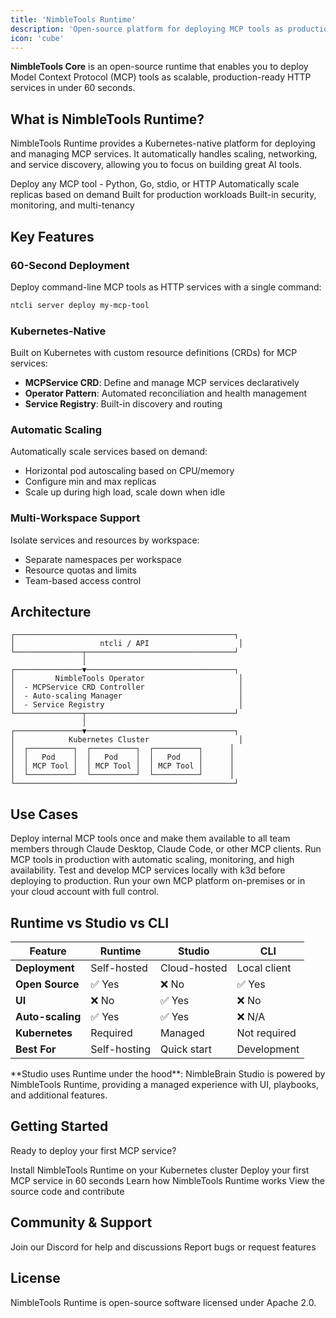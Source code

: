 ```yaml
---
title: 'NimbleTools Runtime'
description: 'Open-source platform for deploying MCP tools as production-ready services'
icon: 'cube'
---
```


**NimbleTools Core** is an open-source runtime that enables you to deploy Model Context Protocol (MCP) tools as scalable, production-ready HTTP services in under 60 seconds.

## What is NimbleTools Runtime?

NimbleTools Runtime provides a Kubernetes-native platform for deploying and managing MCP services. It automatically handles scaling, networking, and service discovery, allowing you to focus on building great AI tools.

<CardGroup cols={2}>
  <Card title="Universal Deployment" icon="rocket">
    Deploy any MCP tool - Python, Go, stdio, or HTTP
  </Card>
  <Card title="Auto-Scaling" icon="chart-line">
    Automatically scale replicas based on demand
  </Card>
  <Card title="Production Ready" icon="leaf">
    Built for production workloads
  </Card>
  <Card title="Production Ready" icon="shield-check">
    Built-in security, monitoring, and multi-tenancy
  </Card>
</CardGroup>

## Key Features

### 60-Second Deployment

Deploy command-line MCP tools as HTTP services with a single command:

```bash
ntcli server deploy my-mcp-tool
```

### Kubernetes-Native

Built on Kubernetes with custom resource definitions (CRDs) for MCP services:

- **MCPService CRD**: Define and manage MCP services declaratively
- **Operator Pattern**: Automated reconciliation and health management
- **Service Registry**: Built-in discovery and routing

### Automatic Scaling

Automatically scale services based on demand:

- Horizontal pod autoscaling based on CPU/memory
- Configure min and max replicas
- Scale up during high load, scale down when idle

### Multi-Workspace Support

Isolate services and resources by workspace:

- Separate namespaces per workspace
- Resource quotas and limits
- Team-based access control

## Architecture

```
┌─────────────────────────────────────────────────┐
│                   ntcli / API                    │
└───────────────┬─────────────────────────────────┘
                │
┌───────────────▼─────────────────────────────────┐
│         NimbleTools Operator                     │
│  - MCPService CRD Controller                     │
│  - Auto-scaling Manager                          │
│  - Service Registry                              │
└───────────────┬─────────────────────────────────┘
                │
┌───────────────▼─────────────────────────────────┐
│            Kubernetes Cluster                    │
│  ┌──────────┐  ┌──────────┐  ┌──────────┐      │
│  │   Pod    │  │   Pod    │  │   Pod    │      │
│  │ MCP Tool │  │ MCP Tool │  │ MCP Tool │      │
│  └──────────┘  └──────────┘  └──────────┘      │
└─────────────────────────────────────────────────┘
```

## Use Cases

<AccordionGroup>
  <Accordion title="Share AI Tools Across Teams">
    Deploy internal MCP tools once and make them available to all team members through Claude Desktop, Claude Code, or other MCP clients.
  </Accordion>
  <Accordion title="Production MCP Services">
    Run MCP tools in production with automatic scaling, monitoring, and high availability.
  </Accordion>
  <Accordion title="Local Development">
    Test and develop MCP services locally with k3d before deploying to production.
  </Accordion>
  <Accordion title="Self-Hosted MCP Platform">
    Run your own MCP platform on-premises or in your cloud account with full control.
  </Accordion>
</AccordionGroup>

## Runtime vs Studio vs CLI

| Feature | Runtime | Studio | CLI |
|---------|---------|--------|-----|
| **Deployment** | Self-hosted | Cloud-hosted | Local client |
| **Open Source** | ✅ Yes | ❌ No | ✅ Yes |
| **UI** | ❌ No | ✅ Yes | ❌ No |
| **Auto-scaling** | ✅ Yes | ✅ Yes | ❌ N/A |
| **Kubernetes** | Required | Managed | Not required |
| **Best For** | Self-hosting | Quick start | Development |

<Callout type="info">
  **Studio uses Runtime under the hood**: NimbleBrain Studio is powered by NimbleTools Runtime, providing a managed experience with UI, playbooks, and additional features.
</Callout>

## Getting Started

Ready to deploy your first MCP service?

<CardGroup cols={2}>
  <Card
    title="Installation"
    icon="download"
    href="/runtime/installation"
  >
    Install NimbleTools Runtime on your Kubernetes cluster
  </Card>
  <Card
    title="Quick Start"
    icon="rocket"
    href="/runtime/quickstart"
  >
    Deploy your first MCP service in 60 seconds
  </Card>
  <Card
    title="Architecture"
    icon="sitemap"
    href="/runtime/architecture"
  >
    Learn how NimbleTools Runtime works
  </Card>
  <Card
    title="GitHub Repository"
    icon="github"
    href="https://github.com/NimbleBrainInc/nimbletools-core"
  >
    View the source code and contribute
  </Card>
</CardGroup>

## Community & Support

<CardGroup cols={2}>
  <Card
    title="Discord Community"
    icon="discord"
    href="https://www.nimbletools.ai/discord"
  >
    Join our Discord for help and discussions
  </Card>
  <Card
    title="GitHub Issues"
    icon="github"
    href="https://github.com/NimbleBrainInc/nimbletools-core/issues"
  >
    Report bugs or request features
  </Card>
</CardGroup>

## License

NimbleTools Runtime is open-source software licensed under Apache 2.0.
